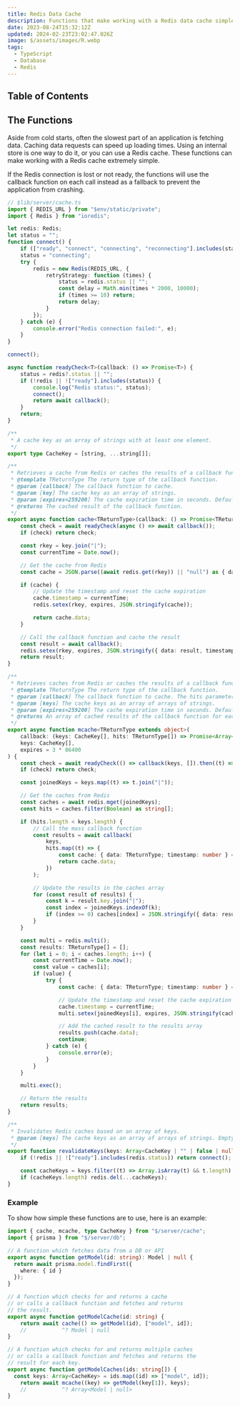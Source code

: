 ```yaml
---
title: Redis Data Cache
description: Functions that make working with a Redis data cache simple
date: 2023-08-24T15:32:12Z
updated: 2024-02-23T23:02:47.026Z
image: $/assets/images/R.webp
tags:
  - TypeScript
  - Database
  - Redis
---
```


## Table of Contents

## The Functions

Aside from cold starts, often the slowest part of an application is fetching data. Caching data requests can speed up loading times. Using an internal store is one way to do it, or you can use a Redis cache. These functions can make working with a Redis cache extremely simple.

If the Redis connection is lost or not ready, the functions will use the callback function on each call instead as a fallback to prevent the application from crashing.

```typescript
// $lib/server/cache.ts
import { REDIS_URL } from "$env/static/private";
import { Redis } from "ioredis";

let redis: Redis;
let status = "";
function connect() {
	if (["ready", "connect", "connecting", "reconnecting"].includes(status)) return;
	status = "connecting";
	try {
		redis = new Redis(REDIS_URL, {
			retryStrategy: function (times) {
				status = redis.status || "";
				const delay = Math.min(times * 2000, 10000);
				if (times >= 10) return;
				return delay;
			}
		});
	} catch (e) {
		console.error("Redis connection failed:", e);
	}
}

connect();

async function readyCheck<T>(callback: () => Promise<T>) {
	status = redis?.status || "";
	if (!redis || !["ready"].includes(status)) {
		console.log("Redis status:", status);
		connect();
		return await callback();
	}
	return;
}

/**
 * A cache key as an array of strings with at least one element.
 */
export type CacheKey = [string, ...string[]];

/**
 * Retrieves a cache from Redis or caches the results of a callback function.
 * @template TReturnType The return type of the callback function.
 * @param [callback] The callback function to cache.
 * @param [key] The cache key as an array of strings.
 * @param [expires=259200] The cache expiration time in seconds. Defaults to 3 days.
 * @returns The cached result of the callback function.
 */
export async function cache<TReturnType>(callback: () => Promise<TReturnType>, key: CacheKey, expires = 3 * 86400) {
	const check = await readyCheck(async () => await callback());
	if (check) return check;

	const rkey = key.join("|");
	const currentTime = Date.now();

	// Get the cache from Redis
	const cache = JSON.parse((await redis.get(rkey)) || "null") as { data: TReturnType; timestamp: number } | null;

	if (cache) {
		// Update the timestamp and reset the cache expiration
		cache.timestamp = currentTime;
		redis.setex(rkey, expires, JSON.stringify(cache));

		return cache.data;
	}

	// Call the callback function and cache the result
	const result = await callback();
	redis.setex(rkey, expires, JSON.stringify({ data: result, timestamp: currentTime }));
	return result;
}

/**
 * Retrieves caches from Redis or caches the results of a callback function for each key.
 * @template TReturnType The return type of the callback function.
 * @param [callback] The callback function to cache. The hits parameter is an array of cached results of the callback function for each key.
 * @param [keys] The cache keys as an array of arrays of strings.
 * @param [expires=259200] The cache expiration time in seconds. Defaults to 3 days.
 * @returns An array of cached results of the callback function for each key.
 */
export async function mcache<TReturnType extends object>(
	callback: (keys: CacheKey[], hits: TReturnType[]) => Promise<Array<{ key: CacheKey; value: TReturnType }>>,
	keys: CacheKey[],
	expires = 3 * 86400
) {
	const check = await readyCheck(() => callback(keys, []).then((t) => t.map((t) => t.value)));
	if (check) return check;

	const joinedKeys = keys.map((t) => t.join("|"));

	// Get the caches from Redis
	const caches = await redis.mget(joinedKeys);
	const hits = caches.filter(Boolean) as string[];

	if (hits.length < keys.length) {
		// Call the mass callback function
		const results = await callback(
			keys,
			hits.map((t) => {
				const cache: { data: TReturnType; timestamp: number } = JSON.parse(t);
				return cache.data;
			})
		);

		// Update the results in the caches array
		for (const result of results) {
			const k = result.key.join("|");
			const index = joinedKeys.indexOf(k);
			if (index >= 0) caches[index] = JSON.stringify({ data: result.value, timestamp: Date.now() });
		}
	}

	const multi = redis.multi();
	const results: TReturnType[] = [];
	for (let i = 0; i < caches.length; i++) {
		const currentTime = Date.now();
		const value = caches[i];
		if (value) {
			try {
				const cache: { data: TReturnType; timestamp: number } = JSON.parse(value);

				// Update the timestamp and reset the cache expiration
				cache.timestamp = currentTime;
				multi.setex(joinedKeys[i], expires, JSON.stringify(cache));

				// Add the cached result to the results array
				results.push(cache.data);
				continue;
			} catch (e) {
				console.error(e);
			}
		}
	}

	multi.exec();

	// Return the results
	return results;
}

/**
 * Invalidates Redis caches based on an array of keys.
 * @param [keys] The cache keys as an array of arrays of strings. Empty strings, false, null, and undefined are ignored.
 */
export function revalidateKeys(keys: Array<CacheKey | "" | false | null | undefined>) {
	if (!redis || !["ready"].includes(redis.status)) return connect();

	const cacheKeys = keys.filter((t) => Array.isArray(t) && t.length).map((t) => (t as string[]).join("|"));
	if (cacheKeys.length) redis.del(...cacheKeys);
}
```

### Example

To show how simple these functions are to use, here is an example:

```typescript
import { cache, mcache, type CacheKey } from "$/server/cache";
import { prisma } from "$/server/db";

// A function which fetches data from a DB or API
export async function getModel(id: string): Model | null {
  return await prisma.model.findFirst({
    where: { id }
  });
}

// A function which checks for and returns a cache
// or calls a callback function and fetches and returns
// the result.
export async function getModelCache(id: string) {
	return await cache(() => getModel(id), ["model", id]);
	//           ^? Model | null
}

// A function which checks for and returns multiple caches
// or calls a callback function and fetches and returns the
// result for each key.
export async function getModelCaches(ids: string[]) {
  const keys: Array<CacheKey> = ids.map((id) => ["model", id]);
	return await mcache((key) => getModel(key[1]), keys);
	//           ^? Array<Model | null>
}
```